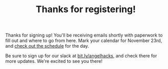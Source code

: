 
<Header sx={{bg: 'accent'}}>

# Thanks for registering!

</Header>

<Container>

Thanks for signing up! You'll be receiving emails shortly with paperwork to fill out and where to go from here.
Mark your calendar for November 23rd, and <a href="/schedule">check out the schedule</a> for the day.

Be sure to sign up for our slack at <a href="http://bit.ly/angelhacks">bit.ly/angelhacks</a>, and check there for more updates. We're excited to see you there!

</Container>